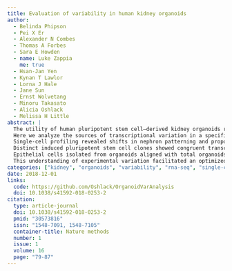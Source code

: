 ```yaml
---
title: Evaluation of variability in human kidney organoids
author:
  - Belinda Phipson
  - Pei X Er
  - Alexander N Combes
  - Thomas A Forbes
  - Sara E Howden
  - name: Luke Zappia
    me: true
  - Hsan-Jan Yen
  - Kynan T Lawlor
  - Lorna J Hale
  - Jane Sun
  - Ernst Wolvetang
  - Minoru Takasato
  - Alicia Oshlack
  - Melissa H Little
abstract: |
  The utility of human pluripotent stem cell–derived kidney organoids relies implicitly on the robustness and transferability of the protocol.
  Here we analyze the sources of transcriptional variation in a specific kidney organoid protocol. Although individual organoids within a differentiation batch showed strong transcriptional correlation, we noted significant variation between experimental batches, particularly in genes associated with temporal maturation.
  Single-cell profiling revealed shifts in nephron patterning and proportions of component cells.
  Distinct induced pluripotent stem cell clones showed congruent transcriptional programs, with interexperimental and interclonal variation also strongly associated with nephron patterning.
  Epithelial cells isolated from organoids aligned with total organoids at the same day of differentiation, again implicating relative maturation as a confounder.
  This understanding of experimental variation facilitated an optimized analysis of organoid-based disease modeling, thereby increasing the utility of kidney organoids for personalized medicine and functional genomics.
categories: ["kidney", "organoids", "variability", "rna-seq", "single-cell"]
date: 2018-12-01
links:
  code: https://github.com/Oshlack/OrganoidVarAnalysis
  doi: 10.1038/s41592-018-0253-2
citation:
  type: article-journal
  doi: 10.1038/s41592-018-0253-2
  pmid: "30573816"
  issn: "1548-7091, 1548-7105"
  container-title: Nature methods
  number: 1
  issue: 1
  volume: 16
  page: "79-87"
---
```

